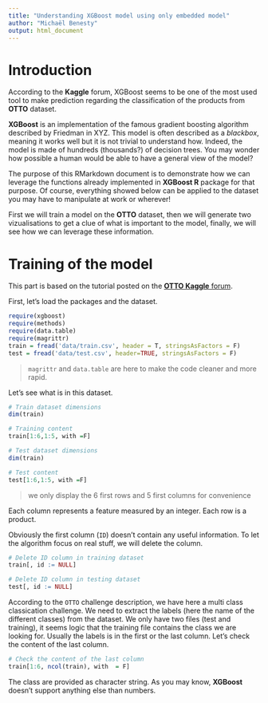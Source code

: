 ```yaml
---
title: "Understanding XGBoost model using only embedded model"
author: "Michaël Benesty"
output: html_document
---
```


Introduction
============

According to the **Kaggle** forum, XGBoost seems to be one of the most used tool to make prediction regarding the classification of the products from **OTTO** dataset.

**XGBoost** is an implementation of the famous gradient boosting algorithm described by Friedman in XYZ. This model is often described as a *blackbox*, meaning it works well but it is not trivial to understand how. Indeed, the model is made of hundreds (thousands?) of decision trees. You may wonder how possible a human would be able to have a general view of the model?

The purpose of this RMarkdown document is to demonstrate how we can leverage the functions already implemented in **XGBoost R** package for that purpose. Of course, everything showed below can be applied to the dataset you may have to manipulate at work or wherever!

First we will train a model on the **OTTO** dataset, then we will generate two vizualisations to get a clue of what is important to the model, finally, we will see how we can leverage these information.


Training of the model
=====================

This part is based on the tutorial posted on the [**OTTO Kaggle** forum](**LINK HERE**).

First, let's load the packages and the dataset.

```r
require(xgboost)
require(methods)
require(data.table)
require(magrittr)
train = fread('data/train.csv', header = T, stringsAsFactors = F)
test = fread('data/test.csv', header=TRUE, stringsAsFactors = F)
```
> `magrittr` and `data.table` are here to make the code cleaner and more rapid.

Let's see what is in this dataset.

```r
# Train dataset dimensions
dim(train)

# Training content
train[1:6,1:5, with =F]

# Test dataset dimensions
dim(train)

# Test content
test[1:6,1:5, with =F]
```
> we only display the 6 first rows and 5 first columns for convenience

Each column represents a feature measured by an integer. Each row is a product.

Obviously the first column (`ID`) doesn't contain any useful information. 
To let the algorithm focus on real stuff, we will delete the column.

```r
# Delete ID column in training dataset
train[, id := NULL]

# Delete ID column in testing dataset
test[, id := NULL]
```

According to the `OTTO` challenge description, we have here a multi class classication challenge. We need to extract the labels (here the name of the different classes) from the dataset. We only have two files (test and training), it seems logic that the training file contains the class we are looking for. Usually the labels is in the first or the last column. Let's check the content of the last column.

```r
# Check the content of the last column
train[1:6, ncol(train), with  = F]
```

The class are provided as character string. As you may know, **XGBoost** doesn't support anything else than numbers.